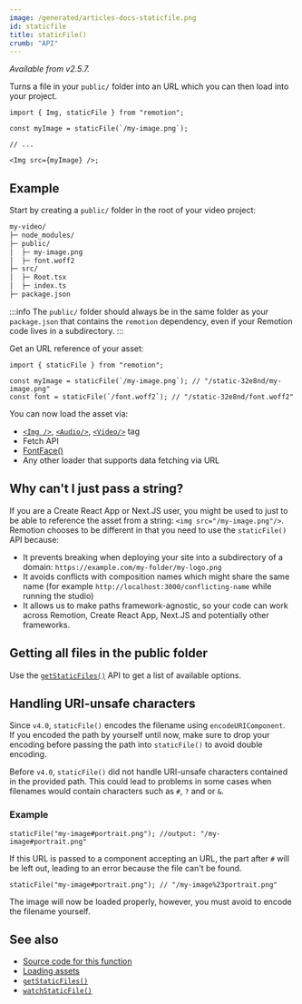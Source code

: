 ```yaml
---
image: /generated/articles-docs-staticfile.png
id: staticfile
title: staticFile()
crumb: "API"
---
```


_Available from v2.5.7._

Turns a file in your `public/` folder into an URL which you can then load into your project.

```tsx twoslash
import { Img, staticFile } from "remotion";

const myImage = staticFile(`/my-image.png`);

// ...

<Img src={myImage} />;
```

## Example

Start by creating a `public/` folder in the root of your video project:

```txt
my-video/
├─ node_modules/
├─ public/
│  ├─ my-image.png
│  ├─ font.woff2
├─ src/
│  ├─ Root.tsx
│  ├─ index.ts
├─ package.json
```

:::info
The `public/` folder should always be in the same folder as your `package.json` that contains the `remotion` dependency, even if your Remotion code lives in a subdirectory.
:::

Get an URL reference of your asset:

```tsx twoslash
import { staticFile } from "remotion";

const myImage = staticFile(`/my-image.png`); // "/static-32e8nd/my-image.png"
const font = staticFile(`/font.woff2`); // "/static-32e8nd/font.woff2"
```

You can now load the asset via:

- [`<Img />`](/docs/img), [`<Audio/>`](/docs/audio), [`<Video/>`](/docs/video) tag
- Fetch API
- [FontFace()](/docs/fonts)
- Any other loader that supports data fetching via URL

## Why can't I just pass a string?

If you are a Create React App or Next.JS user, you might be used to just to be able to reference the asset from a string: `<img src="/my-image.png"/>`. Remotion chooses to be different in that you need to use the `staticFile()` API because:

- It prevents breaking when deploying your site into a subdirectory of a domain: `https://example.com/my-folder/my-logo.png`
- It avoids conflicts with composition names which might share the same name (for example `http://localhost:3000/conflicting-name` while running the studio)
- It allows us to make paths framework-agnostic, so your code can work across Remotion, Create React App, Next.JS and potentially other frameworks.

## Getting all files in the public folder

Use the [`getStaticFiles()`](/docs/getstaticfiles) API to get a list of available options.

## Handling URI-unsafe characters<AvailableFrom v="4.0.0"/>

Since `v4.0`, `staticFile()` encodes the filename using `encodeURIComponent`.  
If you encoded the path by yourself until now, make sure to drop your encoding before passing the path into `staticFile()` to avoid double encoding.

Before `v4.0`, `staticFile()` did not handle URI-unsafe characters contained in the provided path. This could lead to problems in some cases when filenames would contain characters such as `#`, `?` and or `&`.

### Example

```tsx title="Before v4"
staticFile("my-image#portrait.png"); //output: "/my-image#portrait.png"
```

If this URL is passed to a component accepting an URL, the part after `#` will be left out, leading
to an error because the file can't be found.

```tsx title="Since v4.0.0"
staticFile("my-image#portrait.png"); // "/my-image%23portrait.png"
```

The image will now be loaded properly, however, you must avoid to encode the filename yourself.

## See also

- [Source code for this function](https://github.com/remotion-dev/remotion/blob/main/packages/core/src/static-file.ts)
- [Loading assets](/docs/assets)
- [`getStaticFiles()`](/docs/getstaticfiles)
- [`watchStaticFile()`](/docs/watchstaticfile)
